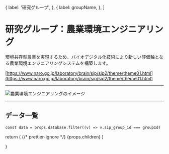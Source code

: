 

  {
    label: '研究グループ',
  },
  {
    label: groupName,
  },
]

# 研究グループ：農業環境エンジニアリング

環境共存型農業を実現するため、バイオデジタル化技術により新しい評価軸となる農業環境エンジニアリングシステムを構築します。

[https://www.naro.go.jp/laboratory/brain/sip/sip2/theme/theme01.html](https://www.naro.go.jp/laboratory/brain/sip/sip2/theme/theme01.html)

---

<Image
  src="/group1C_01.png"
  alt="農業環境エンジニアリングのイメージ"
  width={540}
  height={359}
  priority
/>

---

## データ一覧

    const data = props.database.filter((v) => v.sip_group_id === groupId)
  return (
    <Layout title={groupName}>
      {/* prettier-ignore */}
      <LowerPageLayout>
        <Breadcrumbs items={breadcrumbs} />
        <MdxLayout>
          {props.children}
          <GroupDetailList list={data} columns={props.columns} />
          <BackToDataLink />
        </MdxLayout>
      </LowerPageLayout>
    </Layout>
  )

}
